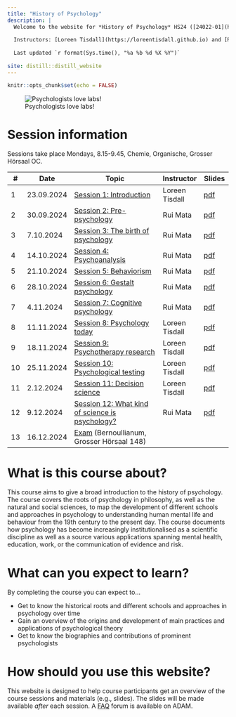 ```yaml
---
title: "History of Psychology"
description: |
  Welcome to the website for *History of Psychology* HS24 ([24022-01](https://vorlesungsverzeichnis.unibas.ch/de/home?id=284661))
  
  Instructors: [Loreen Tisdall](https://loreentisdall.github.io) and [Rui Mata](https://psychologie.unibas.ch/de/personen/rui-mata/about-me/), University of Basel
  
  Last updated `r format(Sys.time(), "%a %b %d %X %Y")`
  
site: distill::distill_website
---
```


```r
knitr::opts_chunk$set(echo = FALSE)

```

![Psychologists love labs!](photos/lab.jpg)

# Session information

Sessions take place Mondays, 8.15-9.45, Chemie, Organische, Grosser Hörsaal OC. 

::: l-body
| # | Date     | Topic                         | Instructor | Slides |
|---| ---------|-------------------------------|--------| --------|
| 1 | 23.09.2024 | [Session 1: Introduction](session1.html) | Loreen Tisdall | [pdf]()|
| 2 | 30.09.2024 | [Session 2: Pre-psychology](session2.html) | Rui Mata | [pdf]()|
| 3 | 7.10.2024 | [Session 3: The birth of psychology](session3.html) | Rui Mata | [pdf]()|
| 4 | 14.10.2024 | [Session 4: Psychoanalysis](session4.html) | Rui Mata | [pdf]()|
| 5 | 21.10.2024 | [Session 5: Behaviorism](session5.html) | Rui Mata | [pdf]()|
| 6 | 28.10.2024 | [Session 6: Gestalt psychology](session6.html) | Rui Mata | [pdf]()|
| 7 | 4.11.2024 | [Session 7: Cognitive psychology](session7.html) | Rui Mata| [pdf]()|
| 8 | 11.11.2024 | [Session 8: Psychology today](session8.html) | Loreen Tisdall | [pdf]()|
| 9 | 18.11.2024 | [Session 9: Psychotherapy research](session9.html) | Loreen Tisdall | [pdf]()|
|10 | 25.11.2024 | [Session 10: Psychological testing](session10.html) | Loreen Tisdall | [pdf]()|
|11 | 2.12.2024 | [Session 11: Decision science](session11.html) | Loreen Tisdall | [pdf]()|
|12 | 9.12.2024 | [Session 12: What kind of science is psychology?](session12.html) | Rui Mata | [pdf]()|
|13 | 16.12.2024 | [Exam](exam.html) (Bernoullianum, Grosser Hörsaal 148) |  |
:::

# What is this course about?

This course aims to give a broad introduction to the history of psychology. The course covers the roots of psychology in philosophy, as well as the natural and social sciences, to map the development of different schools and approaches in psychology to understanding human mental life and behaviour from the 19th century to the present day. The course documents how psychology has become increasingly institutionalised as a scientific discipline as well as a source various applications spanning mental health, education, work, or the communication of evidence and risk.

# What can you expect to learn?

By completing the course you can expect to...

- Get to know the historical roots and different schools and approaches in psychology over time
- Gain an overview of the origins and development of main practices and applications of psychological theory
- Get to know the biographies and contributions of prominent psychologists

# How should you use this website?

This website is designed to help course participants get an overview of the course sessions and materials (e.g., slides). The slides will be made available *after* each session. A [FAQ](https://adam.unibas.ch/goto_adam_crs_1687450.html) forum is available on ADAM. 